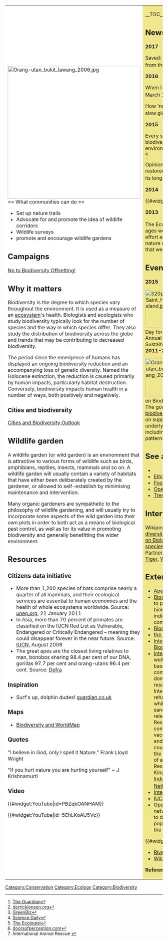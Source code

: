 {{Other uses}}

{| cellpadding="8" cellspacing="0"
|- valign="top" 
| style="background:white" width="52%"|
[[File:Orang-utan bukit lawang 2006.jpg|424px]]<br clear=left>
== What communities can do ==
{{topico}}
* Set up nature trails
* Advocate for and promote the idea of wildlife corridors
* Wildlife surveys
* promote and encourage wildlife gardens

== Campaigns ==

[http://no-biodiversity-offsets.makenoise.org/ No to Biodiversity Offsetting!]

== Why it matters ==

Biodiversity is the degree to which species vary throughout the environment. It is used as a measure of an [[ecosystem]]'s health. Biologists and ecologists who study biodiversity typically look for the number of species and the way in which species differ. They also study the distribution of biodiversity across the globe and trends that may be contributing to decreased biodiversity.

The period since the emergence of humans has displayed an ongoing biodiversity reduction and an accompanying loss of genetic diversity. Named the Holocene extinction, the reduction is caused primarily by human impacts, particularly habitat destruction. Conversely, biodiversity impacts human health in a number of ways, both positively and negatively. {{W|Biodiversity}}

=== Cities and biodiversity ===

[http://www.cbobook.org/ Cities and Biodiversity Outlook]

== Wildlife garden ==

A wildlife garden (or wild garden) is an environment that is attractive to various forms of wildlife such as birds, amphibians, reptiles, insects, mammals and so on. A wildlife garden will usually contain a variety of habitats that have either been deliberately created by the gardener, or allowed to self-establish by minimising maintenance and intervention.

Many organic gardeners are sympathetic to the philosophy of wildlife gardening, and will usually try to incorporate some aspects of the wild garden into their own plots in order to both act as a means of biological pest control, as well as for its value in promoting biodiversity and generally benefitting the wider environment. {{W|Wildlife garden}}

== Resources ==

=== Citizens data initiative ===
*More than 1,200 species of bats comprise nearly a quarter of all mammals, and their ecological services are essential to human economies and the health of whole ecosystems worldwide. Source: [http://www.unep.org/Documents.Multilingual/Default.asp?DocumentID=655&ArticleID=6885&l=en&t=long unep.org], 21 January 2011 
*In Asia, more than 70 percent of primates are classified on the IUCN Red List as Vulnerable, Endangered or Critically Endangered – meaning they could disappear forever in the near future. Source: [http://cms.iucn.org/about/work/programmes/species/index.cfm?uNewsID=1391  IUCN], August 2008
*The great apes are the closest living relatives to man, bonobos sharing 98.4 per cent of our DNA, gorillas 97.7 per cent and orang-utans 96.4 per cent. Source: [http://www.defra.gov.uk/news/2006/060728b.htm Defra]

=== Inspiration ===

*Surf's up, dolphin dudes! [http://www.guardian.co.uk/environment/gallery/2010/feb/17/wildlife-southafrica guardian.co.uk]

=== Maps ===

*[http://www.nhm.ac.uk/research-curation/research/projects/worldmap/ Biodiversity and WorldMap]

=== Quotes ===

"I believe in God, only I spell it Nature." Frank Lloyd Wright

"If you hurt nature you are hurting yourself" ~ J Krishnamurti

=== Video ===

{{#widget:YouTube|id=PBZqkOANHAM}}

{{#widget:YouTube|id=5EhLKoAU5Vc}}

| style="background:khaki" |

__TOC__

== News and comment ==

'''2017'''

Saved: the endangered species back from the brink of extinction, Apr 8 <ref>[https://www.theguardian.com/environment/2017/apr/08/endangered-species-conservation-successes The Guardian]</ref>

'''2016'''

When I Dream of a Planet in Recovery, March 12 <ref>[http://www.derrickjensen.org/2016/03/when-i-dream-of-a-planet-in-recovery/ derrickjensen.org]</ref>

How 'natural geoengineering' can help slow global warming, Mar 2 <ref>[https://www.greenbiz.com/article/how-natural-geoengineering-can-help-slow-global-warming GreenBiz]</ref>

'''2015'''

Every species counts: Value of biodiversity is particularly high in poor environmental conditions, November 17. <ref>[http://www.sciencedaily.com/releases/2015/11/151117112056.htm Science Daily]</ref>

Opinion: Health and biodiversity restored? How farming can rediscover its long-lost roots, November 16. <ref>[http://www.theecologist.org/essays/2986182/health_and_biodiversity_restored_how_farming_can_rediscover_its_longlost_roots.html The Ecologist]</ref>

'''2014'''

{{#widget:YouTube|id=ysa5OBhXz-Q}}

'''2013''' 

The Ecozoic City, March 19. <ref>[http://www.doorsofperception.com/locality-place/the-ecozoic-city/ doorsofperception.com]</ref> Over the ages we’ve invested huge amounts of effort and energy to keep cities and nature separate. What would it mean if that were about to change?

== Events ==

'''2015''' 

[[File:320px-Saint Helena Island.jpg|120px|left]]
'''May 22''' - International Day for Biological Diversity <br>
Annual event. 2015 - Biodiversity for Sustainable Development {{W|International Day for Biological Diversity}} / [http://www.cbd.int/idb/ cbd.int]<br clear=left>

'''2011-2020'''

[[File:Orang-utan bukit lawang 2006.jpg|120px|left]]
United Nations Decade on Biodiversity <br>
The goal of significantly reducing [[biodiversity]] loss includes special focus on supporting actions that address the underlying causes of biodiversity loss, including production and consumption patterns. {{W|United Nations Decade on Biodiversity}}

== See also ==
*{{localtopic}}
*[[Ethical consumerism]]
*[[Food, sustainable community action]]
*[[Open spaces]]
*[[Trees, woodland and forest]]

== Interwiki links ==
Wikipedia: [[wikipedia:Biodiversity|Biodiversity]], [[wikipedia:Biocultural diversity|Biocultural diversity]], [[wikipedia:Biosphere reserve|Biosphere reserve]], [[wikipedia:Convention on Biological Diversity|Convention on Biological Diversity]], [[wikipedia:Endangered species|Endangered species]], [[wikipedia:Great Apes Survival Partnership|Great Apes Survival Partnership]], [[wikipedia:IUCN Red List|IUCN Red List]], [[wikipedia:Orangutan|Orangutan]], [[wikipedia:Tiger|Tiger]], [[wikipedia:World Land Trust|World Land Trust]]

== External links ==
*[http://www.4apes.com/ Ape Alliance]
*[http://biocultural.iied.org/ Biocultural Heritage], site dedicated to promoting the interlinked biological and cultural riches of indigenous peoples and local communities
*[http://biodiversitymedia.ning.com/ Biodiversity Media Alliance]
*[http://www.gorillas.org/ the Gorilla Organization]
*[http://www.ipbes.net/ Intergovernmental Platform on Biodiversity and Ecosystem Services]
*[http://www.internationalanimalrescue.org/ International Animal Rescue], animal welfare non-profit organization based in the [[United Kingdom]] that comes to the aid of wild and domestic animals with hands-on rescue and rehabilitation. International Animal Rescue returns rehabilitated animals to the wild while also providing permanent sanctuary for those that cannot be released. International Animal Rescue specializes in comprehensive sterilization and vaccination programs for stray dogs and cats, particularly in developing countries. They also work to educate the public in the humane treatment of all animals. International Animal Rescue has offices in the United Kingdom, [[United States]], [[India]], [[Indonesia]], [[Malta]] and the [[Netherlands]]. <ref>International Animal Rescue {{W|International Animal Rescue}}</ref>
*[http://www.ifaw.org/ International Fund for Animal Welfare]
*[http://www.iucnredlist.org/ IUCN Red List of threatened species]
*[https://opensourcebeehives.com/ Open Source Beehives], global network of citizen scientists aiming to discover the reason bee populations are declining throughout the world

{{#widget:YouTube|id=PBZqkOANHAM}}

*[http://www.riverofflowers.org/ River of Flowers]
*[http://www.wildaid.org WildAid]


'''References'''
{{Attrib sca ref|Biodiversity}}
<references/>
|}


{{scaendmenu}}
[[Category:Conservation]]
[[Category:Ecology]]
[[Category:Biodiversity]]